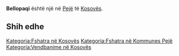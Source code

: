 {{Fshat në 
 | Emri                = Bellopaqi
 | EmriAlt                = 
 | NAME_SHORT_FORM=      
 | NAME_GENERIC=      
 | NAME_SORT_NAME_RO=      BELLOPAQI
 | FULL_NAME_RO = Bellopaqi
 | FULL_NAME_ND_RO=Bellopaqi
 | SORT_NAME_RG=BELLOPAQI
 | FULL_NAME_RG=Bellopaqi
 | FULL_NAME_ND_RG=Bellopaqi
 | SRP_NAME_SHORT_FORM=      
 | SRP_NAME_GENERIC=      
 | SRP_NAME_SORT_NAME_RO=      
 | SRP_FULL_NAME_RO = 
 | SRP_FULL_NAME_ND_RO=
 | SRP_SORT_NAME_RG=
 | SRP_FULL_NAME_RG=
 | SRP_FULL_NAME_ND_RG=
 | Emri (Rasa dhanore) = 
 | Figura              = 
 | Shteti              = Kosovo
 | Komuna              = Pejë
 | Kodi postar         = 
 | Sipërfaqja          = 

 | Popullsia           = 

 | Regj. i popullsisë  = 
 | Dend. e popullsisë  = 
 | Faqja zyrtare       = 
 <!--- Koordinatat ----> 
 | Gjerësia            = 42.724444
 | Gjatësia            = 20.226944
 | Lartësia            = 
}}
'''Bellopaqi''' është një [[]] në [[Pejë]] të [[Kosovës]].

<!-- == Gjeografia == -->
<!-- == Historia == -->
<!-- == Demografia == -->
== Shih edhe ==
{{Komuna Pejë}}
{{Kosovo-Administrata-Cung}}

[[Kategoria:Fshatra në Kosovës]]
[[Kategoria:Fshatra në Kommunes Pejë]]
[[Kategoria:Vendbanime në Kosovës]]